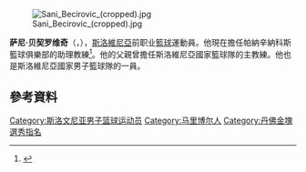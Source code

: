 [[File:Sani_Becirovic_(cropped).jpg|thumb]]

'''萨尼·贝契罗维奇'''（{{lang-sl|'''Sani Bečirovič'''}}，{{bd|1981年|5月19日}}），[[斯洛維尼亞|斯洛維尼亞]]前职业[[籃球|籃球]]運動員。他現在擔任帕納辛納科斯籃球俱樂部的助理教練<ref>{{Cite web |url=http://www.sportando.com/en/europe/greece/166011/sani-becirovic-will-be-panathinaikos-assistant-coach.html |title=Bečirović will be Đorđević's assistant in Panathinaikos |access-date=2015-07-17 |archive-url=https://web.archive.org/web/20150701071900/http://www.sportando.com/en/europe/greece/166011/sani-becirovic-will-be-panathinaikos-assistant-coach.html |archive-date=2015-07-01 |dead-url=yes }}</ref>。他的父親曾擔任斯洛維尼亞國家籃球隊的主教練。他也是斯洛維尼亞國家男子籃球隊的一員。

== 參考資料 ==
{{Reflist}}

{{2006年男篮世锦赛斯洛文尼亚队阵容}}

{{Authority control}}
{{DEFAULTSORT:Bečirovič, Sani}}
[[Category:斯洛文尼亚男子篮球运动员|Category:斯洛文尼亚男子篮球运动员]]
[[Category:马里博尔人|Category:马里博尔人]]
[[Category:丹佛金塊選秀指名|Category:丹佛金塊選秀指名]]